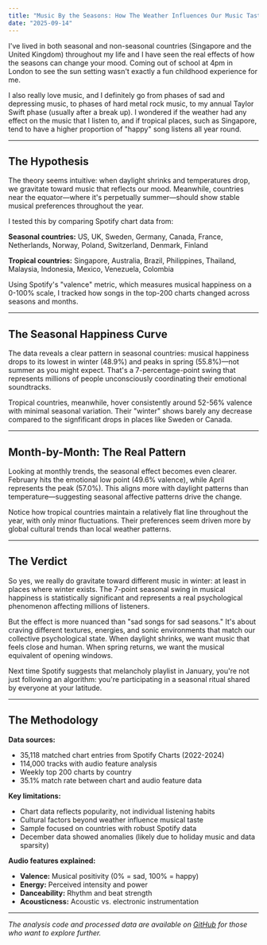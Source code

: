 ```yaml
---
title: "Music By the Seasons: How The Weather Influences Our Music Taste"
date: "2025-09-14"
---
```


I've lived in both seasonal and non-seasonal countries (Singapore and the United Kingdom) throughout my life and I have seen the real effects of how the seasons can change your mood. Coming out of school at 4pm in London to see the sun setting wasn't exactly a fun childhood experience for me.

I also really love music, and I definitely go from phases of sad and depressing music, to phases of hard metal rock music, to my annual Taylor Swift phase (usually after a break up). I wondered if the weather had any effect on the music that I listen to, and if tropical places, such as Singapore, tend to have a higher proportion of "happy" song listens all year round.


---

## The Hypothesis

The theory seems intuitive: when daylight shrinks and temperatures drop, we gravitate toward music that reflects our mood. Meanwhile, countries near the equator—where it's perpetually summer—should show stable musical preferences throughout the year.

I tested this by comparing Spotify chart data from:

**Seasonal countries:** US, UK, Sweden, Germany, Canada, France, Netherlands, Norway, Poland, Switzerland, Denmark, Finland

**Tropical countries:** Singapore, Australia, Brazil, Philippines, Thailand, Malaysia, Indonesia, Mexico, Venezuela, Colombia

Using Spotify's "valence" metric, which measures musical happiness on a 0-100% scale, I tracked how songs in the top-200 charts changed across seasons and months.

---

## The Seasonal Happiness Curve

<ValenceComparisonChart />

The data reveals a clear pattern in seasonal countries: musical happiness drops to its lowest in winter (48.9%) and peaks in spring (55.8%)—not summer as you might expect. That's a 7-percentage-point swing that represents millions of people unconsciously coordinating their emotional soundtracks.

Tropical countries, meanwhile, hover consistently around 52-56% valence with minimal seasonal variation. Their "winter" shows barely any decrease compared to the signfificant drops in places like Sweden or Canada.

---

## Month-by-Month: The Real Pattern

<SeasonalTrendLine />

Looking at monthly trends, the seasonal effect becomes even clearer. February hits the emotional low point (49.6% valence), while April represents the peak (57.0%). This aligns more with daylight patterns than temperature—suggesting seasonal affective patterns drive the change.

Notice how tropical countries maintain a relatively flat line throughout the year, with only minor fluctuations. Their preferences seem driven more by global cultural trends than local weather patterns.


---

## The Verdict

So yes, we really do gravitate toward different music in winter: at least in places where winter exists. The 7-point seasonal swing in musical happiness is statistically significant and represents a real psychological phenomenon affecting millions of listeners.

But the effect is more nuanced than "sad songs for sad seasons." It's about craving different textures, energies, and sonic environments that match our collective psychological state. When daylight shrinks, we want music that feels close and human. When spring returns, we want the musical equivalent of opening windows.

Next time Spotify suggests that melancholy playlist in January, you're not just following an algorithm: you're participating in a seasonal ritual shared by everyone at your latitude.

---

## The Methodology

**Data sources:**
- 35,118 matched chart entries from Spotify Charts (2022-2024)  
- 114,000 tracks with audio feature analysis  
- Weekly top 200 charts by country  
- 35.1% match rate between chart and audio feature data  

**Key limitations:**
- Chart data reflects popularity, not individual listening habits  
- Cultural factors beyond weather influence musical taste  
- Sample focused on countries with robust Spotify data  
- December data showed anomalies (likely due to holiday music and data sparsity)  

**Audio features explained:**
- **Valence:** Musical positivity (0% = sad, 100% = happy)  
- **Energy:** Perceived intensity and power  
- **Danceability:** Rhythm and beat strength  
- **Acousticness:** Acoustic vs. electronic instrumentation  

---

*The analysis code and processed data are available on [GitHub](https://github.com/maiasalti/seasonal-music-analysis) for those who want to explore further.*